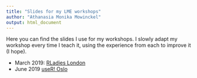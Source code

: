 ```yaml
---
title: "Slides for my LME workshops"
author: "Athanasia Monika Mowinckel"
output: html_document
---
```


Here you can find the slides I use for my workshops. I slowly adapt my workshop every time I teach it, using the experience from each to improve it (I hope).  

- March 2019: [RLadies London](lme_rladies_london.html)  
- June 2019 [useR! Oslo](lme_UseR_Oslo_2019.html)  
